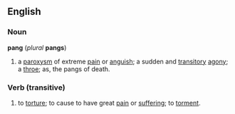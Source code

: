 {{webster}}
==English==
===Noun===
'''pang''' (''plural'' '''pangs''')
#a [[paroxysm]] of extreme [[pain]] or [[anguish]]; a sudden and [[transitory]] [[agony]]; a [[throe]]; as, the pangs of death.

===Verb (transitive)===
#to [[torture]]; to cause to have great [[pain]] or [[suffering]]; to [[torment]].